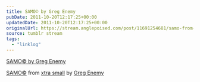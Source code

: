 ```yaml
---
title: SAMO© by Greg Enemy
pubDate: 2011-10-20T12:17:25+00:00
updatedDate: 2011-10-20T12:17:25+00:00
originalUrl: https://stream.anglepoised.com/post/11691254681/samo-from-xtra-small-by-greg-enemy
source: tumblr stream
tags:
  - "linklog"
---
```


[SAMO© by Greg Enemy][1]

[SAMO©][1] from [xtra small][2] by [Greg Enemy][3]

[1]: http://gregenemy.bandcamp.com/track/samo-c
[2]: http://gregenemy.bandcamp.com/album/xtra-small
[3]: http://gregenemy.com/
